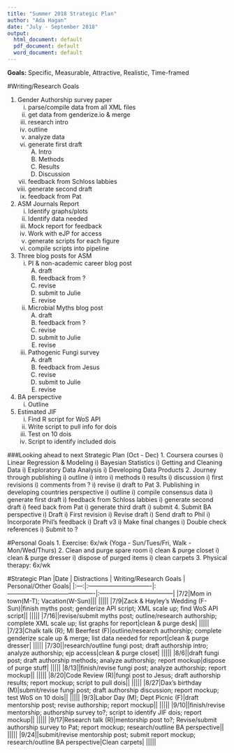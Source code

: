 ```yaml
---
title: "Summer 2018 Strategic Plan"
author: "Ada Hagan"
date: "July - September 2018"
output:
  html_document: default
  pdf_document: default
  word_document: default
---
```


**Goals:** 
Specific, Measurable, Attractive, Realistic, Time-framed


#Writing/Research Goals

1. Gender Authorship survey paper
    i) parse/compile data from all XML files
    i) get data from genderize.io & merge
    i) research intro
    i) outline 
    i) analyze data
    i) generate first draft
        A) Intro
        B) Methods
        C) Results
        D) Discussion
    i) feedback from Schloss labbies
    i) generate second draft
    i) feedback from Pat
2. ASM Journals Report
    i) Identify graphs/plots
    i) Identify data needed
    i) Mock report for feedback
    i) Work with eJP for access
    i) generate scripts for each figure
    i) compile scripts into pipeline
3. Three blog posts for ASM
    i) PI & non-academic career blog post
        A) draft
        B) feedback from ?
        C) revise
        D) submit to Julie
        E) revise
    i) Microbial Myths blog post
        A) draft
        B) feedback from ?
        C) revise
        D) submit to Julie
        E) revise
    i) Pathogenic Fungi survey
        A) draft
        B) feedback from Jesus
        C) revise
        D) submit to Julie
        E) revise
4. BA perspective
    i) Outline
5. Estimated JIF
    i) Find R script for WoS API
    i) Write script to pull info for dois
    i) Test on 10 dois
    i) Script to identify included dois
      
###Looking ahead to next Strategic Plan (Oct - Dec)
1. Coursera courses
    i) Linear Regression & Modeling
    i) Bayesian Statistics
    i) Getting and Cleaning Data
    i) Exploratory Data Analysis
    i) Developing Data Products
2. Journey through publishing
    i) outline
    i) intro
    i) methods
    i) results
    i) discussion
    i) first revisions
    i) comments from ?
    i) revise
    i) draft to Pat
3. Publishing in developing countries perspective
    i) outline
    i) compile consensus data
    i) generate first draft
    i) feedback from Schloss labbies
    i) generate second draft
    i) feed back from Pat
    i) generate third draft
    i) submit
4. Submit BA perspective
    i) Draft
    i) First revision
    i) Revise draft
    i) Send draft to Phil
    i) Incorporate Phil's feedback
    i) Draft v3
    i) Make final changes
    i) Double check references
    i) Submit to ?    

#Personal Goals
1. Exercise: 6x/wk (Yoga - Sun/Tues/Fri, Walk - Mon/Wed/Thurs)
2. Clean and purge spare room
    i) clean & purge closet
    i) clean & purge dresser
    i) dispose of purged items
    i) clean carpets
3. Physical therapy: 6x/wk

#Strategic Plan
|Date | Distractions | Writing/Research Goals | Personal/Other Goals|
|:---:|:-------------------------------|:-------------------------------------------|:------------------------------------|
|7/2|Mom in town(M-T); Vacation(W-Sun)|||
|||||
|7/9|Zack & Hayley's Wedding (F-Sun)|finish myths post; genderize API script; XML scale up; find WoS API script||
|||||
|7/16||revise/submit myths post; outline/research authorship; complete XML scale up; list graphs for report|clean & purge desk|
|||||
|7/23|Chalk talk (R); MI Beerfest (F)|outline/research authorship; complete genderize scale up & merge; list data needed for report|clean & purge dresser|
|||||
|7/30||research/outline fungi post; draft authorship intro; analyze authorship; ejp access|clean & purge closet|
|||||
|8/6||draft fungi post; draft authorship methods; analyze authorship; report mockup|dispose of purge stuff|
|||||
|8/13||finish/revise fungi post; analyze authorship; report mockup||
|||||
|8/20|Code Review (R)|fungi post to Jesus; draft authorship results; report mockup; script to pull dois||
|||||
|8/27|Dax's birthday (M)|submit/revise fungi post; draft authorship discussion; report mockup; test WoS on 10 dois||
|||||
|9/3|Labor Day (M); Dept Picnic (F)|draft mentorship post; revise authorship; report mockup||
|||||
|9/10||finish/revise mentorship; authorship survey to?; script to identify JIF dois; report mockup||
|||||
|9/17|Research talk (R)|mentorship post to?; Revise/submit authorship survey to Pat; report mockup; research/outline BA perspective||
|||||
|9/24||submit/revise mentorship post; submit report mockup; research/outline BA perspective|Clean carpets|
|||||
